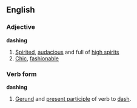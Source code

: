 ==English==
===Adjective===
'''dashing'''
#[[Spirited]], [[audacious]] and full of [[high spirits]]
#[[Chic]], [[fashionable]]
===Verb form===
'''dashing'''
#[[Gerund]] and [[present participle]] of verb to [[dash]].